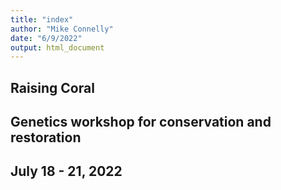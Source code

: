 ```yaml
---
title: "index"
author: "Mike Connelly"
date: "6/9/2022"
output: html_document
---
```


## Raising Coral
## Genetics workshop for conservation and restoration
## July 18 - 21, 2022